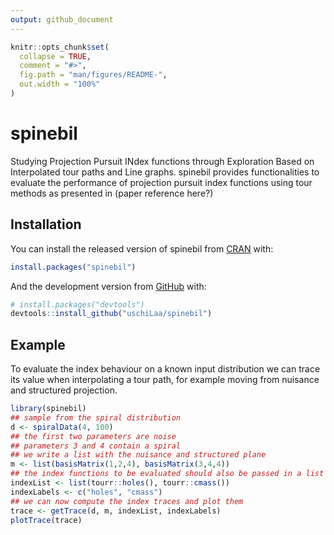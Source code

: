 ```yaml
---
output: github_document
---
```


<!-- README.md is generated from README.Rmd. Please edit that file -->

```r
knitr::opts_chunk$set(
  collapse = TRUE,
  comment = "#>",
  fig.path = "man/figures/README-",
  out.width = "100%"
)
```
# spinebil

<!-- badges: start -->
<!-- badges: end -->

Studying Projection Pursuit INdex functions through Exploration Based on Interpolated tour paths and Line graphs.
spinebil provides functionalities to evaluate the performance of projection pursuit index functions using tour methods as presented in (paper reference here?)

## Installation

You can install the released version of spinebil from [CRAN](https://CRAN.R-project.org) with:

``` r
install.packages("spinebil")
```

And the development version from [GitHub](https://github.com/) with:

``` r
# install.packages("devtools")
devtools::install_github("uschiLaa/spinebil")
```
## Example

To evaluate the index behaviour on a known input distribution we can trace its value when interpolating a tour path, for example moving from nuisance and structured projection.

```r
library(spinebil)
## sample from the spiral distribution
d <- spiralData(4, 100)
## the first two parameters are noise
## parameters 3 and 4 contain a spiral
## we write a list with the nuisance and structured plane
m <- list(basisMatrix(1,2,4), basisMatrix(3,4,4))
## the index functions to be evaluated should also be passed in a list
indexList <- list(tourr::holes(), tourr::cmass())
indexLabels <- c("holes", "cmass")
## we can now compute the index traces and plot them
trace <- getTrace(d, m, indexList, indexLabels)
plotTrace(trace)
```


